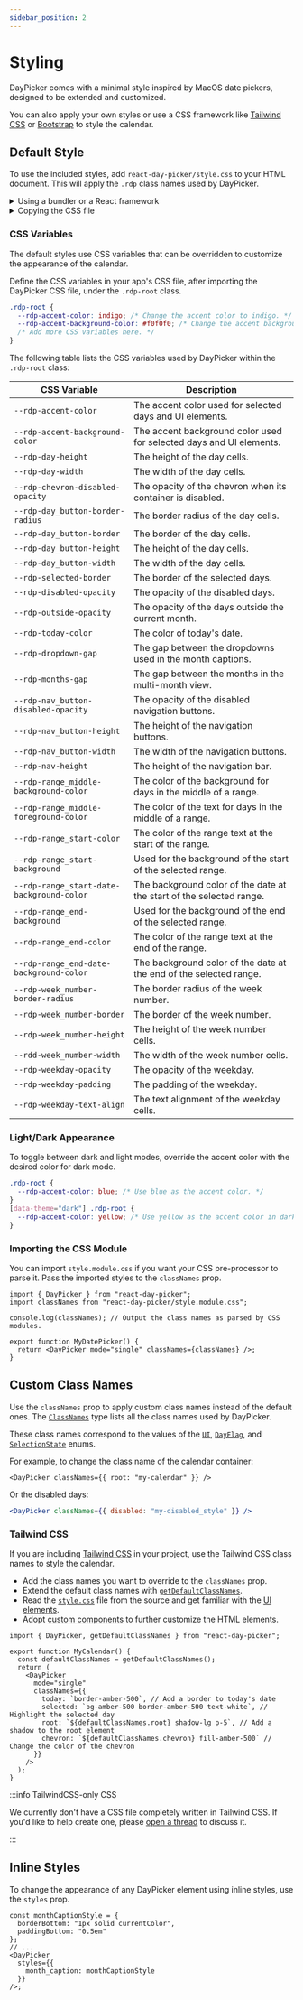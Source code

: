 ```yaml
---
sidebar_position: 2
---
```


# Styling

DayPicker comes with a minimal style inspired by MacOS date pickers, designed to be extended and customized.

You can also apply your own styles or use a CSS framework like [Tailwind CSS](https://tailwindcss.com) or [Bootstrap](https://getbootstrap.com) to style the calendar.

## Default Style

To use the included styles, add `react-day-picker/style.css` to your HTML document. This will apply the `.rdp` class names used by DayPicker.

<details>
<summary>Using a bundler or a React framework</summary>

If you are using a React framework, such as [Next.js](http://nextjs.org) or [Gatsby](https://www.gatsbyjs.com), or a bundler like Webpack with [css-loader](https://webpack.js.org/loaders/css-loader/), import the CSS file in your app's main JavaScript or TypeScript file:

```tsx title="./App.jsx"
import "react-day-picker/style.css";
```

</details>

<details>
<summary>Copying the CSS file</summary>

If you are not using a bundler, you can copy the CSS file to your project. See the [style.css](https://github.com/gpbl/react-day-picker/blob/main/style.css) file in the DayPicker repository for the source.

```html title="./public/index.html"
<style>
  /* Copy the content of the style.css file here. */
</style>
```

</details>

### CSS Variables

The default styles use CSS variables that can be overridden to customize the appearance of the calendar.

Define the CSS variables in your app's CSS file, after importing the DayPicker CSS file, under the `.rdp-root` class.

```css title="./app/global.css"
.rdp-root {
  --rdp-accent-color: indigo; /* Change the accent color to indigo. */
  --rdp-accent-background-color: #f0f0f0; /* Change the accent background color. */
  /* Add more CSS variables here. */
}
```

The following table lists the CSS variables used by DayPicker within the `.rdp-root` class:

| CSS Variable                              | Description                                                          |
| ----------------------------------------- | -------------------------------------------------------------------- |
| `--rdp-accent-color`                      | The accent color used for selected days and UI elements.             |
| `--rdp-accent-background-color`           | The accent background color used for selected days and UI elements.  |
| `--rdp-day-height`                        | The height of the day cells.                                         |
| `--rdp-day-width`                         | The width of the day cells.                                          |
| `--rdp-chevron-disabled-opacity`          | The opacity of the chevron when its container is disabled.           |
| `--rdp-day_button-border-radius`          | The border radius of the day cells.                                  |
| `--rdp-day_button-border`                 | The border of the day cells.                                         |
| `--rdp-day_button-height`                 | The height of the day cells.                                         |
| `--rdp-day_button-width`                  | The width of the day cells.                                          |
| `--rdp-selected-border`                   | The border of the selected days.                                     |
| `--rdp-disabled-opacity`                  | The opacity of the disabled days.                                    |
| `--rdp-outside-opacity`                   | The opacity of the days outside the current month.                   |
| `--rdp-today-color`                       | The color of today's date.                                           |
| `--rdp-dropdown-gap`                      | The gap between the dropdowns used in the month captions.            |
| `--rdp-months-gap`                        | The gap between the months in the multi-month view.                  |
| `--rdp-nav_button-disabled-opacity`       | The opacity of the disabled navigation buttons.                      |
| `--rdp-nav_button-height`                 | The height of the navigation buttons.                                |
| `--rdp-nav_button-width`                  | The width of the navigation buttons.                                 |
| `--rdp-nav-height`                        | The height of the navigation bar.                                    |
| `--rdp-range_middle-background-color`     | The color of the background for days in the middle of a range.       |
| `--rdp-range_middle-foreground-color`     | The color of the text for days in the middle of a range.             |
| `--rdp-range_start-color`                 | The color of the range text at the start of the range.               |
| `--rdp-range_start-background`            | Used for the background of the start of the selected range.          |
| `--rdp-range_start-date-background-color` | The background color of the date at the start of the selected range. |
| `--rdp-range_end-background`              | Used for the background of the end of the selected range.            |
| `--rdp-range_end-color`                   | The color of the range text at the end of the range.                 |
| `--rdp-range_end-date-background-color`   | The background color of the date at the end of the selected range.   |
| `--rdp-week_number-border-radius`         | The border radius of the week number.                                |
| `--rdp-week_number-border`                | The border of the week number.                                       |
| `--rdp-week_number-height`                | The height of the week number cells.                                 |
| `--rdd-week_number-width`                 | The width of the week number cells.                                  |
| `--rdp-weekday-opacity`                   | The opacity of the weekday.                                          |
| `--rdp-weekday-padding`                   | The padding of the weekday.                                          |
| `--rdp-weekday-text-align`                | The text alignment of the weekday cells.                             |

### Light/Dark Appearance

To toggle between dark and light modes, override the accent color with the desired color for dark mode.

```css
.rdp-root {
  --rdp-accent-color: blue; /* Use blue as the accent color. */
}
[data-theme="dark"] .rdp-root {
  --rdp-accent-color: yellow; /* Use yellow as the accent color in dark mode. */
}
```

### Importing the CSS Module

You can import `style.module.css` if you want your CSS pre-processor to parse it. Pass the imported styles to the `classNames` prop.

```tsx title="./MyDatePicker.jsx"
import { DayPicker } from "react-day-picker";
import classNames from "react-day-picker/style.module.css";

console.log(classNames); // Output the class names as parsed by CSS modules.

export function MyDatePicker() {
  return <DayPicker mode="single" classNames={classNames} />;
}
```

<BrowserWindow>
  <Examples.CssModules />
</BrowserWindow>

## Custom Class Names

Use the `classNames` prop to apply custom class names instead of the default ones. The [`ClassNames`](../api/type-aliases/ClassNames.md) type lists all the class names used by DayPicker.

These class names correspond to the values of the [`UI`](../api/enumerations/UI.md), [`DayFlag`](../api/enumerations/DayFlag.md), and [`SelectionState`](../api/enumerations/SelectionState.md) enums.

For example, to change the class name of the calendar container:

```tsx
<DayPicker classNames={{ root: "my-calendar" }} />
```

Or the disabled days:

```jsx
<DayPicker classNames={{ disabled: "my-disabled_style" }} />
```

### Tailwind CSS

If you are including [Tailwind CSS](https://tailwindcss.com) in your project, use the Tailwind CSS class names to style the calendar.

- Add the class names you want to override to the `classNames` prop.
- Extend the default class names with [`getDefaultClassNames`](../api/functions/getDefaultClassNames.md).
- Read the [`style.css`](https://github.com/gpbl/react-day-picker/blob/main/style.css) file from the source and get familiar with the [UI elements](../docs/anatomy.mdx).
- Adopt [custom components](../guides/custom-components.mdx) to further customize the HTML elements.

```tsx
import { DayPicker, getDefaultClassNames } from "react-day-picker";

export function MyCalendar() {
  const defaultClassNames = getDefaultClassNames();
  return (
    <DayPicker
      mode="single"
      classNames={{
        today: `border-amber-500`, // Add a border to today's date
        selected: `bg-amber-500 border-amber-500 text-white`, // Highlight the selected day
        root: `${defaultClassNames.root} shadow-lg p-5`, // Add a shadow to the root element
        chevron: `${defaultClassNames.chevron} fill-amber-500` // Change the color of the chevron
      }}
    />
  );
}
```

<BrowserWindow>
  <Examples.TailwindCSS />
</BrowserWindow>

:::info TailwindCSS-only CSS

We currently don't have a CSS file completely written in Tailwind CSS. If you'd like to help create one, please [open a thread](https://github.com/gpbl/react-day-picker/discussions/new?category=ideas) to discuss it.

:::

## Inline Styles

To change the appearance of any DayPicker element using inline styles, use the `styles` prop.

```tsx
const monthCaptionStyle = {
  borderBottom: "1px solid currentColor",
  paddingBottom: "0.5em"
};
// ...
<DayPicker
  styles={{
    month_caption: monthCaptionStyle
  }}
/>;
```
